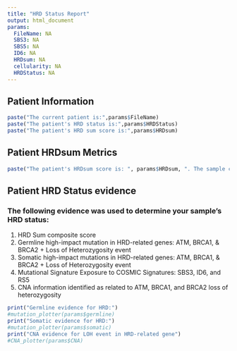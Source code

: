 ```yaml
---
title: "HRD Status Report"
output: html_document
params:
  FileName: NA
  SBS3: NA
  SBS5: NA
  ID6: NA
  HRDsum: NA
  cellularity: NA
  HRDStatus: NA
---
```


## Patient Information
```r
paste("The current patient is:",params$FileName)
paste("The patient's HRD status is:",params$HRDStatus)
paste("The patient's HRD sum score is:",params$HRDsum)
```

## Patient HRDsum Metrics
```r
paste("The patient's HRDsum score is: ", params$HRDsum, ". The sample collected for this patient has an estimated tumor cellularity score of: ", params$cellularity, "The estimated tumor cellularity is defined as the relative proportion of tumor and normal cells in a sample.")
```

## Patient HRD Status evidence

### The following evidence was used to determine your sample's HRD status:

1. HRD Sum composite score 
2. Germline high-impact mutation in HRD-related genes: ATM, BRCA1, & BRCA2 + Loss of Heterozygosity event
3. Somatic high-impact mutations in HRD-related genes: ATM, BRCA1, & BRCA2 + Loss of Heterozygosity event
4. Mutational Signature Exposure to COSMIC Signatures: SBS3, ID6, and RS5
5. CNA information identified as related to ATM, BRCA1, and BRCA2 loss of heterozygosity

```r
print("Germline evidence for HRD:")
#mutation_plotter(params$germline)
print("Somatic evidence for HRD:")
#mutation_plotter(params$somatic)
print("CNA evidence for LOH event in HRD-related gene")
#CNA_plotter(params$CNA)
```
